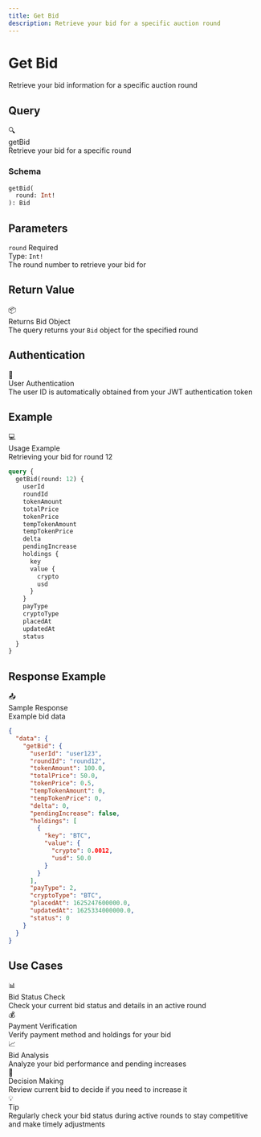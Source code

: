 ```yaml
---
title: Get Bid
description: Retrieve your bid for a specific auction round
---
```



<div className="relative overflow-hidden rounded-2xl bg-gradient-to-br from-teal-500/10 via-cyan-500/5 to-background p-8 border border-teal-500/20 mb-8">
  <div className="relative z-10">
    <h1 className="text-4xl md:text-5xl font-bold mb-4">
      Get Bid
    </h1>
    <p className="text-xl text-muted-foreground mb-6">
      Retrieve your bid information for a specific auction round
    </p>
  </div>
  <div className="absolute top-0 right-0 w-64 h-64 bg-teal-500/5 rounded-full blur-3xl"></div>
  <div className="absolute bottom-0 left-0 w-64 h-64 bg-cyan-500/5 rounded-full blur-3xl"></div>
</div>

## Query

<div className="rounded-xl border border-teal-500/30 bg-gradient-to-br from-teal-500/10 to-teal-500/5 p-6 my-6">
  <div className="flex items-center gap-3 mb-4">
    <span className="text-2xl">🔍</span>
    <div>
      <div className="font-bold text-lg">getBid</div>
      <div className="text-sm text-muted-foreground">Retrieve your bid for a specific round</div>
    </div>
  </div>

  ### Schema

  ```graphql
  getBid(
    round: Int!
  ): Bid
  ```
</div>

## Parameters

<div className="space-y-4 my-6">
  <div className="p-5 rounded-lg border border-border bg-muted/30">
    <div className="flex items-center gap-2 mb-2">
      <code className="bg-blue-500/20 text-blue-500 px-2 py-0.5 rounded font-mono text-sm">round</code>
      <span className="text-xs bg-red-500/20 text-red-500 px-2 py-0.5 rounded font-semibold">Required</span>
    </div>
    <div className="text-sm">
      <div className="font-semibold mb-1">Type: <code className="bg-muted px-1 rounded">Int!</code></div>
      <div className="text-muted-foreground">The round number to retrieve your bid for</div>
    </div>
  </div>
</div>

## Return Value

<div className="p-5 rounded-lg border border-green-500/30 bg-green-500/10 my-6">
  <div className="flex items-center gap-2 mb-2">
    <span className="text-lg">📦</span>
    <div className="font-bold">Returns Bid Object</div>
  </div>
  <div className="text-sm text-muted-foreground">
    The query returns your <code className="bg-muted px-1 rounded">Bid</code> object for the specified round
  </div>
</div>

## Authentication

<div className="p-5 rounded-lg border border-blue-500/30 bg-blue-500/10 my-6">
  <div className="flex items-center gap-2 mb-2">
    <span className="text-lg">🔐</span>
    <div className="font-bold">User Authentication</div>
  </div>
  <div className="text-sm text-muted-foreground">
    The user ID is automatically obtained from your JWT authentication token
  </div>
</div>

## Example

<div className="rounded-xl border border-purple-500/30 bg-gradient-to-br from-purple-500/10 to-purple-500/5 p-6 my-6">
  <div className="flex items-center gap-3 mb-4">
    <span className="text-2xl">💻</span>
    <div>
      <div className="font-bold">Usage Example</div>
      <div className="text-xs text-muted-foreground">Retrieving your bid for round 12</div>
    </div>
  </div>

  ```graphql
  query {
    getBid(round: 12) {
      userId
      roundId
      tokenAmount
      totalPrice
      tokenPrice
      tempTokenAmount
      tempTokenPrice
      delta
      pendingIncrease
      holdings {
        key
        value {
          crypto
          usd
        }
      }
      payType
      cryptoType
      placedAt
      updatedAt
      status
    }
  }
  ```
</div>

## Response Example

<div className="rounded-xl border border-green-500/30 bg-gradient-to-br from-green-500/10 to-green-500/5 p-6 my-6">
  <div className="flex items-center gap-3 mb-4">
    <span className="text-2xl">📤</span>
    <div>
      <div className="font-bold">Sample Response</div>
      <div className="text-xs text-muted-foreground">Example bid data</div>
    </div>
  </div>

  ```json
  {
    "data": {
      "getBid": {
        "userId": "user123",
        "roundId": "round12",
        "tokenAmount": 100.0,
        "totalPrice": 50.0,
        "tokenPrice": 0.5,
        "tempTokenAmount": 0,
        "tempTokenPrice": 0,
        "delta": 0,
        "pendingIncrease": false,
        "holdings": [
          {
            "key": "BTC",
            "value": {
              "crypto": 0.0012,
              "usd": 50.0
            }
          }
        ],
        "payType": 2,
        "cryptoType": "BTC",
        "placedAt": 1625247600000.0,
        "updatedAt": 1625334000000.0,
        "status": 0
      }
    }
  }
  ```
</div>

## Use Cases

<div className="grid grid-cols-1 md:grid-cols-2 gap-4 my-6">
  <div className="p-5 rounded-lg border border-border bg-muted/50">
    <div className="text-xl mb-2">📊</div>
    <div className="font-bold mb-2">Bid Status Check</div>
    <div className="text-sm text-muted-foreground">
      Check your current bid status and details in an active round
    </div>
  </div>

  <div className="p-5 rounded-lg border border-border bg-muted/50">
    <div className="text-xl mb-2">💰</div>
    <div className="font-bold mb-2">Payment Verification</div>
    <div className="text-sm text-muted-foreground">
      Verify payment method and holdings for your bid
    </div>
  </div>

  <div className="p-5 rounded-lg border border-border bg-muted/50">
    <div className="text-xl mb-2">📈</div>
    <div className="font-bold mb-2">Bid Analysis</div>
    <div className="text-sm text-muted-foreground">
      Analyze your bid performance and pending increases
    </div>
  </div>

  <div className="p-5 rounded-lg border border-border bg-muted/50">
    <div className="text-xl mb-2">🎯</div>
    <div className="font-bold mb-2">Decision Making</div>
    <div className="text-sm text-muted-foreground">
      Review current bid to decide if you need to increase it
    </div>
  </div>
</div>

<div className="mt-8 p-6 rounded-xl border border-teal-500/30 bg-gradient-to-r from-teal-500/10 to-cyan-500/10">
  <div className="flex items-center gap-3">
    <span className="text-2xl">💡</span>
    <div>
      <div className="font-bold">Tip</div>
      <div className="text-sm text-muted-foreground">Regularly check your bid status during active rounds to stay competitive and make timely adjustments</div>
    </div>
  </div>
</div>
